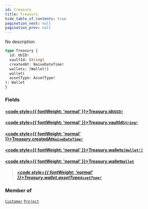 ```yaml
---
id: treasury
title: Treasury
hide_table_of_contents: true
pagination_next: null
pagination_prev: null
---
```








No description

```graphql
type Treasury {
  id: UUID!
  vaultId: String!
  createdAt: NaiveDateTime!
  wallets: [Wallet!]
  wallet(
  assetType: AssetType!
): Wallet
}
```


### Fields

#### [<code style={{ fontWeight: 'normal' }}>Treasury.<b>id</b></code>](#)<Bullet />[`UUID!`](/scalars/uuid) <Badge class="secondary" text="non-null"/> <Badge class="secondary" text="scalar"/>
> 
> 

#### [<code style={{ fontWeight: 'normal' }}>Treasury.<b>vaultId</b></code>](#)<Bullet />[`String!`](/scalars/string) <Badge class="secondary" text="non-null"/> <Badge class="secondary" text="scalar"/>
> 
> 

#### [<code style={{ fontWeight: 'normal' }}>Treasury.<b>createdAt</b></code>](#)<Bullet />[`NaiveDateTime!`](/scalars/naive-date-time) <Badge class="secondary" text="non-null"/> <Badge class="secondary" text="scalar"/>
> 
> 

#### [<code style={{ fontWeight: 'normal' }}>Treasury.<b>wallets</b></code>](#)<Bullet />[`[Wallet!]`](/objects/wallet) <Badge class="secondary" text="list"/> <Badge class="secondary" text="object"/>
> 
> 

#### [<code style={{ fontWeight: 'normal' }}>Treasury.<b>wallet</b></code>](#)<Bullet />[`Wallet`](/objects/wallet) <Badge class="secondary" text="object"/>
> 
> ##### [<code style={{ fontWeight: 'normal' }}>Treasury.wallet.<b>assetType</b></code>](#)<Bullet />[`AssetType!`](/enums/asset-type) <Badge class="secondary" text="non-null"/> <Badge class="secondary" text="enum"/>
> 
> 



### Member of

[`Customer`](/objects/customer)  <Badge class="secondary" text="object"/><Bullet />[`Project`](/objects/project)  <Badge class="secondary" text="object"/>



